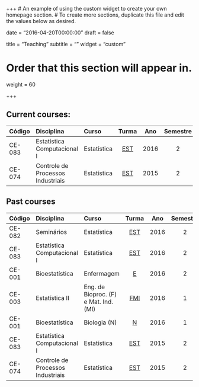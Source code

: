 +++
# An example of using the custom widget to create your own homepage section.
# To create more sections, duplicate this file and edit the values below as desired.

date = "2016-04-20T00:00:00"
draft = false

title = "Teaching"
subtitle = ""
widget = "custom"

# Order that this section will appear in.
weight = 60

+++

## Current courses:

| Código | Disciplina      | Curso            | Turma | Ano  | Semestre |
|:-------|:----------------|:-----------------|:-----:|:----:|:--------:|
| CE-083 | Estatística Computacional I | Estatística | [EST][9] | 2016 | 2 |
| CE-074 | Controle de Processos Industriais | Estatística | [EST][8] | 2015 | 2 |

## Past courses

| Código | Disciplina      | Curso            | Turma | Ano  | Semestre |
|:-------|:----------------|:-----------------|:-----:|:----:|:--------:|
| CE-082 | Seminários | Estatística | [EST][7] | 2016 | 2 |
| CE-083 | Estatística Computacional I | Estatística | [EST][6] | 2016 | 2 |
| CE-001 | Bioestatística | Enfermagem | [E][5] | 2016 | 2 |
| CE-003 | Estatística II | Eng. de Bioproc. (F) e Mat. Ind. (MI) | [FMI][4] | 2016 | 1 |
| CE-001 | Bioestatística | Biologia (N) | [N][3] | 2016 | 1 |
| CE-083 | Estatística Computacional I | Estatística | [EST][2] | 2015 | 2 |
| CE-074 | Controle de Processos Industriais | Estatística | [EST][1] | 2015 | 2 |


[1]: http://www.leg.ufpr.br/doku.php/disciplinas:ce074-2015-02
[2]: http://www.leg.ufpr.br/doku.php/disciplinas:ce083-2015-02
[3]: http://leg.ufpr.br/~fernandomayer/aulas/ce001n-2016-01/
[4]: http://leg.ufpr.br/~fernandomayer/aulas/ce003fmi-2016-01/
[5]: http://leg.ufpr.br/~fernandomayer/aulas/ce001e-2016-2/
[6]: http://leg.ufpr.br/~fernandomayer/aulas/ce083-2016-2/
[7]: http://leg.ufpr.br/~fernandomayer/aulas/ce082-2016-2/
[8]: http://leg.ufpr.br/~fernandomayer/aulas/ce074
[9]: http://leg.ufpr.br/~fernandomayer/aulas/ce083

